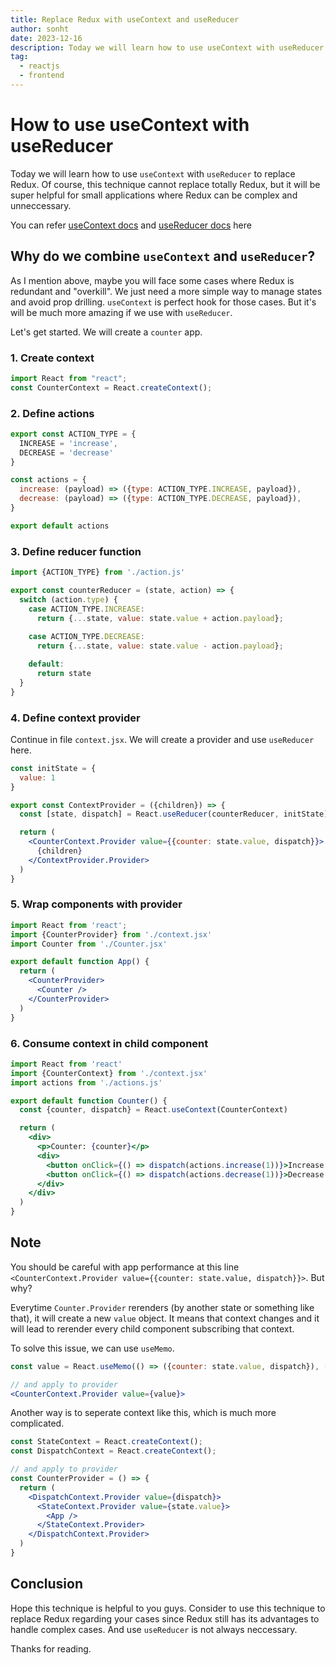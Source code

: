 ```yaml
---
title: Replace Redux with useContext and useReducer
author: sonht
date: 2023-12-16
description: Today we will learn how to use useContext with useReducer to replace Redux
tag:
  - reactjs
  - frontend
---
```

# How to use useContext with useReducer
Today we will learn how to use `useContext` with `useReducer` to replace Redux. Of course, this technique cannot replace totally Redux, but it will be super helpful for small applications where Redux can be complex and unneccessary.

You can refer [useContext docs](https://react.dev/reference/react/useContext) and [useReducer docs](https://react.dev/reference/react/useReducer) here

## Why do we combine `useContext` and `useReducer`?
As I mention above, maybe you will face some cases where Redux is redundant and "overkill". We just need a more simple way to manage states and avoid prop drilling.
`useContext` is perfect hook for those cases. But it's will be much more amazing if we use with `useReducer`.

Let's get started. We will create a `counter` app.

### 1. Create context
```jsx filename="context.jsx"
import React from "react";
const CounterContext = React.createContext();
```

### 2. Define actions
```js filename="actions.js"
export const ACTION_TYPE = {
  INCREASE = 'increase',
  DECREASE = 'decrease'
}

const actions = {
  increase: (payload) => ({type: ACTION_TYPE.INCREASE, payload}),
  decrease: (payload) => ({type: ACTION_TYPE.DECREASE, payload}),
}

export default actions
```

### 3. Define reducer function
```js filename="context.js"
import {ACTION_TYPE} from './action.js'

export const counterReducer = (state, action) => {
  switch (action.type) {
    case ACTION_TYPE.INCREASE:
      return {...state, value: state.value + action.payload};
    
    case ACTION_TYPE.DECREASE:
      return {...state, value: state.value - action.payload};

    default:
      return state
  }
}
```

### 4. Define context provider
Continue in file `context.jsx`. We will create a provider and use `useReducer` here.
```jsx /useReducer/ filename="context.jsx"
const initState = {
  value: 1
}

export const ContextProvider = ({children}) => {
  const [state, dispatch] = React.useReducer(counterReducer, initState);

  return (
    <CounterContext.Provider value={{counter: state.value, dispatch}}>
      {children}
    </ContextProvider.Provider>
  )
}
```

### 5. Wrap components with provider
```jsx filename="app.js"
import React from 'react';
import {CounterProvider} from './context.jsx'
import Counter from './Counter.jsx'

export default function App() {
  return (
    <CounterProvider>
      <Counter />
    </CounterProvider>
  )
}
```

### 6. Consume context in child component
```jsx /useContext/ filename="Counter.jsx"
import React from 'react'
import {CounterContext} from './context.jsx'
import actions from './actions.js'

export default function Counter() {
  const {counter, dispatch} = React.useContext(CounterContext)

  return (
    <div>
      <p>Counter: {counter}</p>
      <div>
        <button onClick={() => dispatch(actions.increase(1))}>Increase by 1</button>
        <button onClick={() => dispatch(actions.decrease(1))}>Decrease by 1</button>
      </div>
    </div>
  )
}
```

## Note
You should be careful with app performance at this line `<CounterContext.Provider value={{counter: state.value, dispatch}}>`. But why?

Everytime `Counter.Provider` rerenders (by another state or something like that), it will create a new `value` object. It means that context changes and it will lead to rerender every child component subscribing that context.

To solve this issue, we can use `useMemo`.

```jsx
const value = React.useMemo(() => ({counter: state.value, dispatch}), [state, dispatch]);

// and apply to provider
<CounterContext.Provider value={value}>
```

Another way is to seperate context like this, which is much more complicated.

```jsx
const StateContext = React.createContext();
const DispatchContext = React.createContext();

// and apply to provider
const CounterProvider = () => {
  return (
    <DispatchContext.Provider value={dispatch}>
      <StateContext.Provider value={state.value}>
        <App />
      </StateContext.Provider>
    </DispatchContext.Provider>
  )
}
```

## Conclusion
Hope this technique is helpful to you guys. Consider to use this technique to replace Redux regarding your cases since Redux still has its advantages to handle complex cases. And use `useReducer` is not always neccessary.

Thanks for reading.